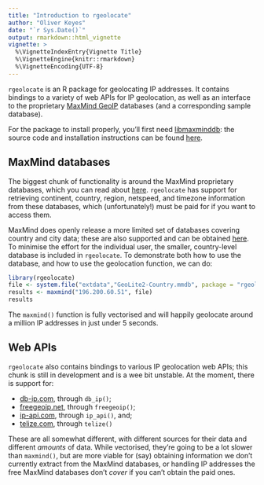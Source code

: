 ```yaml
---
title: "Introduction to rgeolocate"
author: "Oliver Keyes"
date: "`r Sys.Date()`"
output: rmarkdown::html_vignette
vignette: >
  %\VignetteIndexEntry{Vignette Title}
  %\VignetteEngine{knitr::rmarkdown}
  %\VignetteEncoding{UTF-8}
---
```


`rgeolocate` is an R package for geolocating IP addresses. It contains bindings to a variety of web APIs for IP geolocation, as well as an interface to the proprietary [MaxMind GeoIP](http://maxmind.com/) databases (and a corresponding sample database).

For the package to install properly, you'll first need [libmaxminddb](https://github.com/maxmind/libmaxminddb): the source code and installation instructions can be found [here](https://github.com/maxmind/libmaxminddb/blob/master/README.md).

## MaxMind databases

The biggest chunk of functionality is around the MaxMind proprietary databases, which you can read about [here](https://www.maxmind.com/en/geoip2-databases). `rgeolocate` has support for retrieving continent, country, region, netspeed,
and timezone information from these databases, which (unfortunately!) must be paid for if you want to access them.

MaxMind does openly release a more limited set of databases covering country and city data; these are also supported and can
be obtained [here](http://dev.maxmind.com/geoip/geoip2/geolite2/). To minimise the effort for the individual user, the smaller,
country-level database is included in `rgeolocate`. To demonstrate both how to use the database, and how to use the geolocation
function, we can do:

```r
library(rgeolocate)
file <- system.file("extdata","GeoLite2-Country.mmdb", package = "rgeolocate")
results <- maxmind("196.200.60.51", file)
results
```

The `maxmind()` function is fully vectorised and will happily geolocate around a million IP addresses in just under 5 seconds.

## Web APIs

`rgeolocate` also contains bindings to various IP geolocation web APIs; this chunk is still in development and is a wee bit
unstable. At the moment, there is support for:

* [db-ip.com](http://db-ip.com), through `db_ip()`;
* [freegeoip.net](http://freegeoip.net), through `freegeoip()`;
* [ip-api.com](http://ip-api.com), through `ip_api()`, and;
* [telize.com](http://telize.com), through `telize()`

These are all somewhat different, with different sources for their data and different *amounts* of data. While vectorised, they're going to be a lot slower than `maxmind()`, but are more viable for (say) obtaining information we don't currently extract from the MaxMind databases, or handling IP addresses the free MaxMind databases don't *cover* if you can't obtain the paid ones.